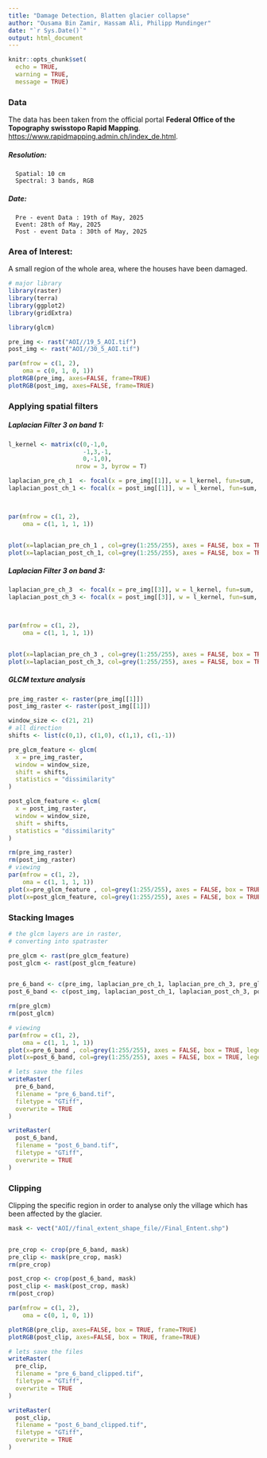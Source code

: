 ```yaml
---
title: "Damage Detection, Blatten glacier collapse"
author: "Ousama Bin Zamir, Hassam Ali, Philipp Mundinger"
date: "`r Sys.Date()`"
output: html_document
---
```


```r
knitr::opts_chunk$set(
  echo = TRUE,
  warning = TRUE,
  message = TRUE)
```

### Data

The data has been taken from the official portal **Federal Office of the Topography swisstopo Rapid Mapping**. <https://www.rapidmapping.admin.ch/index_de.html>.

##### Resolution:

```         
  Spatial: 10 cm 
  Spectral: 3 bands, RGB
```

##### Date:

```         
  Pre - event Data : 19th of May, 2025 
  Event: 28th of May, 2025
  Post - event Data : 30th of May, 2025
```

### Area of Interest:

A small region of the whole area, where the houses have been damaged.

```r
# major library
library(raster)
library(terra)
library(ggplot2)
library(gridExtra)

library(glcm)
```


```r
pre_img <- rast("AOI//19_5_AOI.tif")
post_img <- rast("AOI//30_5_AOI.tif")

par(mfrow = c(1, 2), 
    oma = c(0, 1, 0, 1)) 
plotRGB(pre_img, axes=FALSE, frame=TRUE)
plotRGB(post_img, axes=FALSE, frame=TRUE)
```

### Applying spatial filters

##### Laplacian Filter 3 on band 1:

```r
l_kernel <- matrix(c(0,-1,0,
                     -1,3,-1,
                     0,-1,0),
                   nrow = 3, byrow = T)

laplacian_pre_ch_1  <- focal(x = pre_img[[1]], w = l_kernel, fun=sum,  na.policy = "omit", fillvalue = 0)
laplacian_post_ch_1 <- focal(x = post_img[[1]], w = l_kernel, fun=sum,  na.policy = "omit", fillvalue = 0)



par(mfrow = c(1, 2),      
    oma = c(1, 1, 1, 1)) 


plot(x=laplacian_pre_ch_1 , col=grey(1:255/255), axes = FALSE, box = TRUE, legend = TRUE)
plot(x=laplacian_post_ch_1, col=grey(1:255/255), axes = FALSE, box = TRUE, legend = TRUE)
```

##### Laplacian Filter 3 on band 3:

```r
laplacian_pre_ch_3  <- focal(x = pre_img[[3]], w = l_kernel, fun=sum,  na.policy = "omit", fillvalue = 0)
laplacian_post_ch_3 <- focal(x = post_img[[3]], w = l_kernel, fun=sum,  na.policy = "omit", fillvalue = 0)



par(mfrow = c(1, 2),      
    oma = c(1, 1, 1, 1)) 


plot(x=laplacian_pre_ch_3 , col=grey(1:255/255), axes = FALSE, box = TRUE, legend = TRUE)
plot(x=laplacian_post_ch_3, col=grey(1:255/255), axes = FALSE, box = TRUE, legend = TRUE)
```

##### GLCM texture analysis

```r
pre_img_raster <- raster(pre_img[[1]])
post_img_raster <- raster(post_img[[1]])

window_size <- c(21, 21)
# all direction
shifts <- list(c(0,1), c(1,0), c(1,1), c(1,-1))

pre_glcm_feature <- glcm(
  x = pre_img_raster,
  window = window_size,
  shift = shifts,
  statistics = "dissimilarity"
)

post_glcm_feature <- glcm(
  x = post_img_raster,
  window = window_size,
  shift = shifts,
  statistics = "dissimilarity"
)
```

```r
rm(pre_img_raster)
rm(post_img_raster)
# viewing
par(mfrow = c(1, 2),      
    oma = c(1, 1, 1, 1)) 
plot(x=pre_glcm_feature , col=grey(1:255/255), axes = FALSE, box = TRUE, legend = TRUE)
plot(x=post_glcm_feature, col=grey(1:255/255), axes = FALSE, box = TRUE, legend = TRUE)
```

### Stacking Images

```r

# the glcm layers are in raster, 
# converting into spatraster

pre_glcm <- rast(pre_glcm_feature)
post_glcm <- rast(post_glcm_feature)


pre_6_band <- c(pre_img, laplacian_pre_ch_1, laplacian_pre_ch_3, pre_glcm)
post_6_band <- c(post_img, laplacian_post_ch_1, laplacian_post_ch_3, post_glcm)

rm(pre_glcm)
rm(post_glcm)

# viewing
par(mfrow = c(1, 2),      
    oma = c(1, 1, 1, 1)) 
plot(x=pre_6_band , col=grey(1:255/255), axes = FALSE, box = TRUE, legend = TRUE)
plot(x=post_6_band, col=grey(1:255/255), axes = FALSE, box = TRUE, legend = TRUE)
```

```r
# lets save the files
writeRaster(
  pre_6_band, 
  filename = "pre_6_band.tif", 
  filetype = "GTiff",  
  overwrite = TRUE     
)

writeRaster(
  post_6_band, 
  filename = "post_6_band.tif", 
  filetype = "GTiff",
  overwrite = TRUE
)
```

### Clipping

Clipping the specific region in order to analyse only the village which has been affected by the glacier.

```r
mask <- vect("AOI//final_extent_shape_file//Final_Entent.shp")


pre_crop <- crop(pre_6_band, mask)
pre_clip <- mask(pre_crop, mask)
rm(pre_crop)

post_crop <- crop(post_6_band, mask)
post_clip <- mask(post_crop, mask)
rm(post_crop)

par(mfrow = c(1, 2),      
    oma = c(0, 1, 0, 1)) 

plotRGB(pre_clip, axes=FALSE, box = TRUE, frame=TRUE)
plotRGB(post_clip, axes=FALSE, box = TRUE, frame=TRUE)

```
```r
# lets save the files
writeRaster(
  pre_clip, 
  filename = "pre_6_band_clipped.tif", 
  filetype = "GTiff",  
  overwrite = TRUE     
)

writeRaster(
  post_clip, 
  filename = "post_6_band_clipped.tif", 
  filetype = "GTiff",
  overwrite = TRUE
)
```